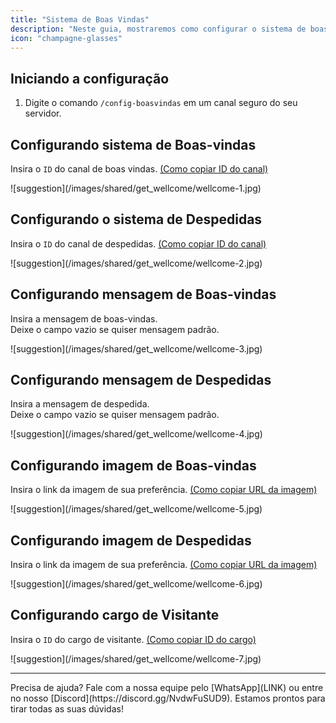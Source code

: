 ```yaml
---
title: "Sistema de Boas Vindas"
description: "Neste guia, mostraremos como configurar o sistema de boas vindas."
icon: "champagne-glasses"
---
```


## Iniciando a configuração

1. Digite o comando `/config-boasvindas` em um canal seguro do seu servidor.

## Configurando sistema de Boas-vindas

Insira o `ID` do canal de boas vindas. [(Como copiar ID do canal)](../general/conseguir-canais)

<Frame>
  ![suggestion](/images/shared/get_wellcome/wellcome-1.jpg)
</Frame>

## Configurando o sistema de Despedidas

Insira o `ID` do canal de despedidas. [(Como copiar ID do canal)](../general/conseguir-canais)

<Frame>
  ![suggestion](/images/shared/get_wellcome/wellcome-2.jpg)
</Frame>

## Configurando mensagem de Boas-vindas

Insira a mensagem de boas-vindas.
<br/> Deixe o campo vazio se quiser mensagem padrão.

<Frame>
  ![suggestion](/images/shared/get_wellcome/wellcome-3.jpg)
</Frame>

## Configurando mensagem de Despedidas

Insira a mensagem de despedida.
<br/> Deixe o campo vazio se quiser mensagem padrão.

<Frame>
  ![suggestion](/images/shared/get_wellcome/wellcome-4.jpg)
</Frame>

## Configurando imagem de Boas-vindas

Insira o link da imagem de sua preferência. [(Como copiar URL da imagem)](../general/imagens)

<Frame>
  ![suggestion](/images/shared/get_wellcome/wellcome-5.jpg)
</Frame>

## Configurando imagem de Despedidas

Insira o link da imagem de sua preferência. [(Como copiar URL da imagem)](../general/imagens)

<Frame>
  ![suggestion](/images/shared/get_wellcome/wellcome-6.jpg)
</Frame>

## Configurando cargo de Visitante

Insira o `ID` do cargo de visitante. [(Como copiar ID do cargo)](../general/conseguir-cargos)

<Frame>
  ![suggestion](/images/shared/get_wellcome/wellcome-7.jpg)
</Frame>

---

<Tip>
  Precisa de ajuda? Fale com a nossa equipe pelo [WhatsApp](LINK) ou entre no nosso [Discord](https://discord.gg/NvdwFuSUD9).  
  Estamos prontos para tirar todas as suas dúvidas!
</Tip>
